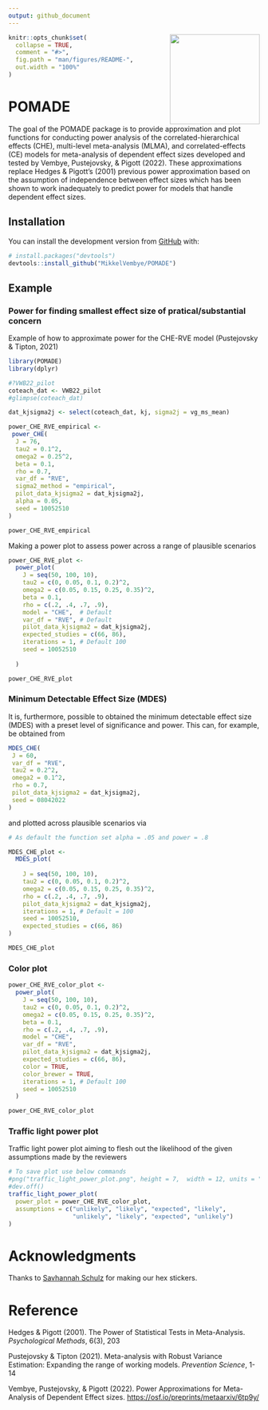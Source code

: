 ```yaml
---
output: github_document
---
```


<!-- README.md is generated from README.Rmd. Please edit that file -->

<img src="man/figures/POMADE_hex.png" align="right" alt="" width="180" />

```r
knitr::opts_chunk$set(
  collapse = TRUE,
  comment = "#>",
  fig.path = "man/figures/README-",
  out.width = "100%"
)

```

# POMADE

<!-- badges: start -->
<!-- badges: end -->

The goal of the POMADE package is to provide approximation and plot functions for conducting power analysis of the correlated-hierarchical effects (CHE), multi-level meta-analysis (MLMA), and correlated-effects (CE) models for meta-analysis of dependent effect sizes developed and tested by Vembye, Pustejovsky, & Pigott (2022). These approximations replace Hedges & Pigott's (2001) previous power approximation based on the assumption of independence between effect sizes which has been shown to work inadequately to predict power for models that handle dependent effect sizes.

## Installation

You can install the development version from [GitHub](https://github.com/) with:

```r

# install.packages("devtools")
devtools::install_github("MikkelVembye/POMADE")

```


## Example 

### Power for finding smallest effect size of pratical/substantial concern

Example of how to approximate power for the CHE-RVE model (Pustejovsky & Tipton, 2021)

```r

library(POMADE)
library(dplyr)

#?VWB22_pilot
coteach_dat <- VWB22_pilot
#glimpse(coteach_dat)

dat_kjsigma2j <- select(coteach_dat, kj, sigma2j = vg_ms_mean)

power_CHE_RVE_empirical <- 
 power_CHE(
  J = 76,
  tau2 = 0.1^2,
  omega2 = 0.25^2,
  beta = 0.1,
  rho = 0.7,
  var_df = "RVE",
  sigma2_method = "empirical",
  pilot_data_kjsigma2 = dat_kjsigma2j,
  alpha = 0.05,
  seed = 10052510
)

power_CHE_RVE_empirical

```

Making a power plot  to assess power across a range of plausible scenarios

```r

power_CHE_RVE_plot <- 
  power_plot(
    J = seq(50, 100, 10), 
    tau2 = c(0, 0.05, 0.1, 0.2)^2,
    omega2 = c(0.05, 0.15, 0.25, 0.35)^2,
    beta = 0.1,
    rho = c(.2, .4, .7, .9),
    model = "CHE",  # Default
    var_df = "RVE", # Default
    pilot_data_kjsigma2 = dat_kjsigma2j,
    expected_studies = c(66, 86),
    iterations = 1, # Default 100
    seed = 10052510
    
  )

power_CHE_RVE_plot

```

### Minimum Detectable Effect Size (MDES)

It is, furthermore, possible to obtained the minimum detectable effect size (MDES) with a preset level of significance and power. This can, for example, be obtained from 

```r

MDES_CHE(
 J = 60,
 var_df = "RVE",
 tau2 = 0.2^2,
 omega2 = 0.1^2,
 rho = 0.7,
 pilot_data_kjsigma2 = dat_kjsigma2j,
 seed = 08042022
)

```

and plotted across plausible scenarios via 

```r

# As default the function set alpha = .05 and power = .8

MDES_CHE_plot <- 
  MDES_plot(
    
    J = seq(50, 100, 10),
    tau2 = c(0, 0.05, 0.1, 0.2)^2,
    omega2 = c(0.05, 0.15, 0.25, 0.35)^2,
    rho = c(.2, .4, .7, .9),
    pilot_data_kjsigma2 = dat_kjsigma2j,
    iterations = 1, # Default = 100
    seed = 10052510,
    expected_studies = c(66, 86)
)

MDES_CHE_plot
```
  

### Color plot

```r

power_CHE_RVE_color_plot <- 
  power_plot(
    J = seq(50, 100, 10), 
    tau2 = c(0, 0.05, 0.1, 0.2)^2,
    omega2 = c(0.05, 0.15, 0.25, 0.35)^2,
    beta = 0.1,
    rho = c(.2, .4, .7, .9),
    model = "CHE",
    var_df = "RVE",
    pilot_data_kjsigma2 = dat_kjsigma2j,
    expected_studies = c(66, 86),
    color = TRUE,
    color_brewer = TRUE,
    iterations = 1, # Default 100
    seed = 10052510
  )

power_CHE_RVE_color_plot 

```

### Traffic light power plot

Traffic light power plot aiming to flesh out the likelihood of the given assumptions made by the reviewers

```r

# To save plot use below commands
#png("traffic_light_power_plot.png", height = 7,  width = 12, units = "in", res = 600)
#dev.off()
traffic_light_power_plot(
  power_plot = power_CHE_RVE_color_plot,
  assumptions = c("unlikely", "likely", "expected", "likely", 
                  "unlikely", "likely", "expected", "unlikely")
)

```


# Acknowledgments 
Thanks to [Savhannah Schulz](https://savhannahschulz.netlify.app/) for making our hex stickers.   

# Reference

Hedges & Pigott (2001). The Power of Statistical Tests in Meta-Analysis. *Psychological Methods*, 6(3), 203

Pustejovsky & Tipton (2021). Meta-analysis with Robust Variance Estimation: Expanding the range of working models. *Prevention Science*, 1-14

Vembye, Pustejovsky, & Pigott (2022). Power Approximations for Meta-Analysis of Dependent Effect sizes. <https://osf.io/preprints/metaarxiv/6tp9y/>
